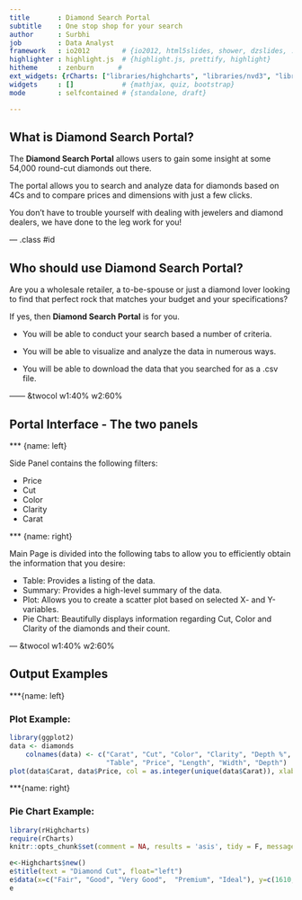 ```yaml
---
title       : Diamond Search Portal 
subtitle    : One stop shop for your search
author      : Surbhi
job         : Data Analyst
framework   : io2012        # {io2012, html5slides, shower, dzslides, ...}
highlighter : highlight.js  # {highlight.js, prettify, highlight}
hitheme     : zenburn      # 
ext_widgets: {rCharts: ["libraries/highcharts", "libraries/nvd3", "libraries/morris"]} 
widgets     : []            # {mathjax, quiz, bootstrap}
mode        : selfcontained # {standalone, draft}

---
```


## What is Diamond Search Portal?

The **Diamond Search Portal** allows users to gain some insight at some 54,000 round-cut diamonds out there.

The portal allows you to search and analyze data for diamonds based on 4Cs and to compare prices and dimensions with just a few clicks. 

You don't have to trouble yourself with dealing with jewelers and diamond dealers, we have done to the leg work for you!

--- .class #id 

## Who should use Diamond Search Portal?

Are you a wholesale retailer, a to-be-spouse or just a diamond lover looking to find that perfect rock that matches your budget and your specifications? 

If yes,  then **Diamond Search Portal** is for you.

- You will be able to conduct your search based a number of criteria. 

- You will be able to visualize and analyze the data in numerous ways. 

- You will be able to download the data that you searched for as a .csv file.


------ &twocol w1:40% w2:60%

## Portal Interface - The two panels

*** {name: left}

Side Panel contains the following filters:  

- Price 
- Cut 
- Color 
- Clarity 
- Carat


*** {name: right}

Main Page is divided into the following tabs to allow you to efficiently obtain the information that you desire:  

- Table: Provides a listing of the data.         
- Summary: Provides a high-level summary of the data.     
- Plot: Allows you to create a scatter plot based on selected X- and Y-variables.                        
- Pie Chart: Beautifully displays information regarding Cut, Color and Clarity of the diamonds and their count.

--- &twocol w1:40% w2:60%

## Output Examples  

***{name: left}

<h3>Plot Example:</h3>

```r
library(ggplot2)
data <- diamonds
    colnames(data) <- c("Carat", "Cut", "Color", "Clarity", "Depth %", 
                        "Table", "Price", "Length", "Width", "Depth")
plot(data$Carat, data$Price, col = as.integer(unique(data$Carat)), xlab="Carat", ylab="Price")
```

***{name: right}

<h3>Pie Chart Example:</h3>

```r
library(rHighcharts)
require(rCharts)
knitr::opts_chunk$set(comment = NA, results = 'asis', tidy = F, message = T)
```
```r
e<-Highcharts$new()
e$title(text = "Diamond Cut", float="left")
e$data(x=c("Fair", "Good", "Very Good",  "Premium", "Ideal"), y=c(1610, 4906, 12082, 13791, 21551), type="pie", name = "Count", size=150)
e
```
    
